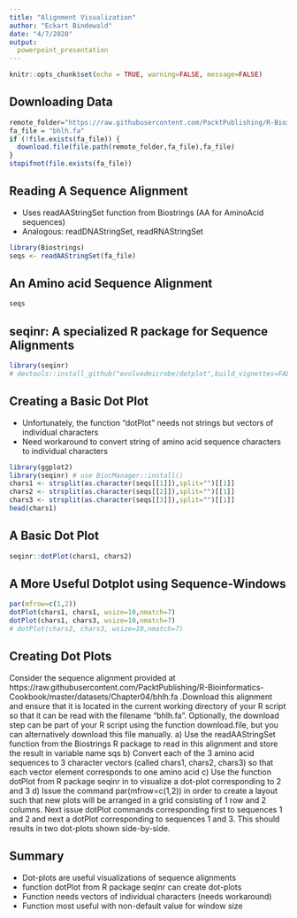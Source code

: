 ```yaml
---
title: "Alignment Visualization"
author: "Eckart Bindewald"
date: "4/7/2020"
output:
  powerpoint_presentation
---
```


```r
knitr::opts_chunk$set(echo = TRUE, warning=FALSE, message=FALSE)
```

## Downloading Data

```r
remote_folder="https://raw.githubusercontent.com/PacktPublishing/R-Bioinformatics-Cookbook/master/datasets/Chapter04"
fa_file = "bhlh.fa"
if (!file.exists(fa_file)) {
  download.file(file.path(remote_folder,fa_file),fa_file)
}
stopifnot(file.exists(fa_file))
```


## Reading A Sequence Alignment

* Uses readAAStringSet function from Biostrings (AA for AminoAcid sequences)
* Analogous: readDNAStringSet, readRNAStringSet

```r
library(Biostrings)
seqs <- readAAStringSet(fa_file)
```

## An Amino acid Sequence Alignment

```r
seqs
```

## seqinr: A specialized R package for Sequence Alignments

```r
library(seqinr)
# devtools::install_github("evolvedmicrobe/dotplot",build_vignettes=FALSE)
```

## Creating a Basic Dot Plot

* Unfortunately, the function "dotPlot" needs not strings but vectors of individual characters
* Need workaround to convert string of amino acid sequence characters to individual characters

```r
library(ggplot2)
library(seqinr) # use BiocManager::install()
chars1 <- strsplit(as.character(seqs[[1]]),split="")[[1]]
chars2 <- strsplit(as.character(seqs[[2]]),split="")[[1]]
chars3 <- strsplit(as.character(seqs[[3]]),split="")[[1]]
head(chars1)
```


## A Basic Dot Plot

```r
seqinr::dotPlot(chars1, chars2)
```

## A More Useful Dotplot using Sequence-Windows

```r
par(mfrow=c(1,2))
dotPlot(chars1, chars1, wsize=10,nmatch=7)
dotPlot(chars1, chars3, wsize=10,nmatch=7)
# dotPlot(chars2, chars3, wsize=10,nmatch=7)
```

## Creating Dot Plots

Consider the sequence alignment provided at https://raw.githubusercontent.com/PacktPublishing/R-Bioinformatics-Cookbook/master/datasets/Chapter04/bhlh.fa .Download this alignment and ensure that it is located in the current working directory of your R script so that it can be read with the filename "bhlh.fa". Optionally, the download step can be part of your R script using the function download.file, but you can alternatively download this file manually.
a) Use the readAAStringSet function from the Biostrings R package to read in this alignment and store the result in variable name sqs
b) Convert each of the 3 amino acid sequences to 3 character vectors (called chars1, chars2, chars3) so that each vector element corresponds to one amino acid
c) Use the function dotPlot from R package seqinr in to visualize a dot-plot corresponding to 2 and 3
d) Issue the command par(mfrow=c(1,2)) in order to create a layout such that new plots will be arranged in a grid consisting of 1 row and 2 columns. Next issue dotPlot commands corresponding first to sequences 1 and 2 and next a dotPlot corresponding to sequences 1 and 3. This should results in two dot-plots shown side-by-side.


## Summary

* Dot-plots are useful visualizations of sequence alignments
* function dotPlot from R package seqinr can create dot-plots
* Function needs vectors of individual characters (needs workaround)
* Function most useful with non-default value for window size
